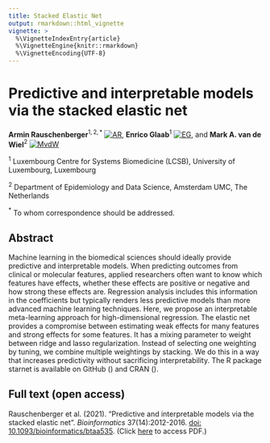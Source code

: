 ```yaml
---
title: Stacked Elastic Net
output: rmarkdown::html_vignette
vignette: >
  %\VignetteIndexEntry{article}
  %\VignetteEngine{knitr::rmarkdown}
  %\VignetteEncoding{UTF-8}
---
```


# Predictive and interpretable models via the stacked elastic net

**Armin Rauschenberger**$^{1,2,*}$
[![AR](https://info.orcid.org/wp-content/uploads/2019/11/orcid_16x16.png)](https://orcid.org/0000-0001-6498-4801),
**Enrico Glaab**$^{1}$
[![EG](https://info.orcid.org/wp-content/uploads/2019/11/orcid_16x16.png)](https://orcid.org/0000-0003-3977-7469),
and **Mark A. van de Wiel**$^{2}$
[![MvdW](https://info.orcid.org/wp-content/uploads/2019/11/orcid_16x16.png)](https://orcid.org/0000-0003-4780-8472)

$^{1}$ Luxembourg Centre for Systems Biomedicine (LCSB), University of Luxembourg, Luxembourg

$^{2}$ Department of Epidemiology and Data Science, Amsterdam UMC, The Netherlands

$^{*}$ To whom correspondence should be addressed.

## Abstract

Machine learning in the biomedical sciences should ideally provide predictive and interpretable models. When predicting outcomes from clinical or molecular features, applied researchers often want to know which features have effects, whether these effects are positive or negative and how strong these effects are. Regression analysis includes this information in the coefficients but typically renders less predictive models than more advanced machine learning techniques. Here, we propose an interpretable meta-learning approach for high-dimensional regression. The elastic net provides a compromise between estimating weak effects for many features and strong effects for some features. It has a mixing parameter to weight between ridge and lasso regularization. Instead of selecting one weighting by tuning, we combine multiple weightings by stacking. We do this in a way that increases predictivity without sacrificing interpretability. The R package starnet is available on GitHub (\url{https://github.com/rauschenberger/starnet}) and CRAN (\url{https://CRAN.R-project.org/package=starnet}).

## Full text (open access)

Rauschenberger et al. (2021).
"Predictive and interpretable models via the stacked elastic net".
*Bioinformatics*
37(14):2012-2016.
[doi: 10.1093/bioinformatics/btaa535](https://doi.org/10.1093/bioinformatics/btaa535).
(Click
[here](https://academic.oup.com/bioinformatics/pdf-lookup/doi/10.1093/bioinformatics/btaa535)
to access PDF.)
